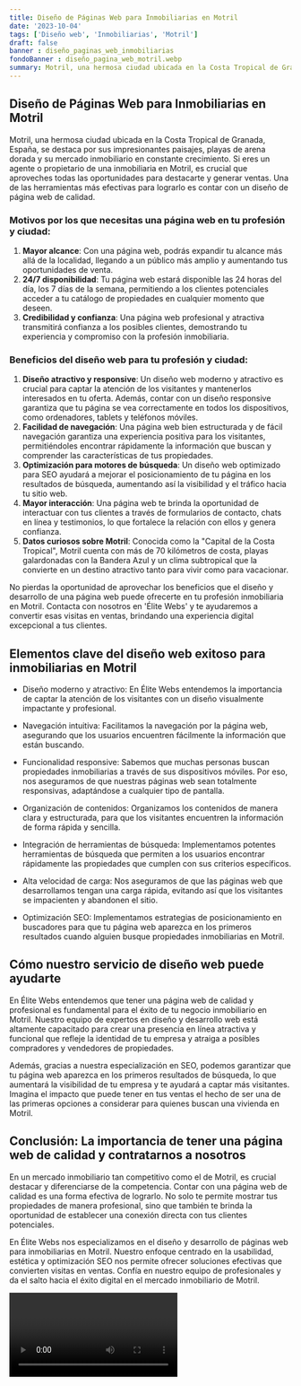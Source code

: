 ```yaml
---
title: Diseño de Páginas Web para Inmobiliarias en Motril
date: '2023-10-04'
tags: ['Diseño web', 'Inmobiliarias', 'Motril']
draft: false
banner : diseño_paginas_web_inmobiliarias
fondoBanner : diseño_pagina_web_motril.webp
summary: Motril, una hermosa ciudad ubicada en la Costa Tropical de Granada, España, se destaca por sus impresionantes paisajes, playas de arena dorada y su mercado inmobiliario en constante crecimiento. Si eres un agente o propietario de una inmobiliaria en Motril, es crucial que aproveches todas las oportunidades para destacarte y generar ventas. Una de las herramientas más efectivas para lograrlo es contar con un diseño de página web de calidad.
---
```


## Diseño de Páginas Web para Inmobiliarias en Motril

Motril, una hermosa ciudad ubicada en la Costa Tropical de Granada, España, se destaca por sus impresionantes paisajes, playas de arena dorada y su mercado inmobiliario en constante crecimiento. Si eres un agente o propietario de una inmobiliaria en Motril, es crucial que aproveches todas las oportunidades para destacarte y generar ventas. Una de las herramientas más efectivas para lograrlo es contar con un diseño de página web de calidad.

### Motivos por los que necesitas una página web en tu profesión y ciudad:

1. **Mayor alcance**: Con una página web, podrás expandir tu alcance más allá de la localidad, llegando a un público más amplio y aumentando tus oportunidades de venta.
2. **24/7 disponibilidad**: Tu página web estará disponible las 24 horas del día, los 7 días de la semana, permitiendo a los clientes potenciales acceder a tu catálogo de propiedades en cualquier momento que deseen.
3. **Credibilidad y confianza**: Una página web profesional y atractiva transmitirá confianza a los posibles clientes, demostrando tu experiencia y compromiso con la profesión inmobiliaria.

### Beneficios del diseño web para tu profesión y ciudad:

1. **Diseño atractivo y responsive**: Un diseño web moderno y atractivo es crucial para captar la atención de los visitantes y mantenerlos interesados en tu oferta. Además, contar con un diseño responsive garantiza que tu página se vea correctamente en todos los dispositivos, como ordenadores, tablets y teléfonos móviles.
2. **Facilidad de navegación**: Una página web bien estructurada y de fácil navegación garantiza una experiencia positiva para los visitantes, permitiéndoles encontrar rápidamente la información que buscan y comprender las características de tus propiedades.
3. **Optimización para motores de búsqueda**: Un diseño web optimizado para SEO ayudará a mejorar el posicionamiento de tu página en los resultados de búsqueda, aumentando así la visibilidad y el tráfico hacia tu sitio web.
4. **Mayor interacción**: Una página web te brinda la oportunidad de interactuar con tus clientes a través de formularios de contacto, chats en línea y testimonios, lo que fortalece la relación con ellos y genera confianza.
5. **Datos curiosos sobre Motril**: Conocida como la "Capital de la Costa Tropical", Motril cuenta con más de 70 kilómetros de costa, playas galardonadas con la Bandera Azul y un clima subtropical que la convierte en un destino atractivo tanto para vivir como para vacacionar.

No pierdas la oportunidad de aprovechar los beneficios que el diseño y desarrollo de una página web puede ofrecerte en tu profesión inmobiliaria en Motril. Contacta con nosotros en 'Élite Webs' y te ayudaremos a convertir esas visitas en ventas, brindando una experiencia digital excepcional a tus clientes.

<GifSeo />

<Cta />

## Elementos clave del diseño web exitoso para inmobiliarias en Motril

- Diseño moderno y atractivo: En Élite Webs entendemos la importancia de captar la atención de los visitantes con un diseño visualmente impactante y profesional.

- Navegación intuitiva: Facilitamos la navegación por la página web, asegurando que los usuarios encuentren fácilmente la información que están buscando. 

- Funcionalidad responsive: Sabemos que muchas personas buscan propiedades inmobiliarias a través de sus dispositivos móviles. Por eso, nos aseguramos de que nuestras páginas web sean totalmente responsivas, adaptándose a cualquier tipo de pantalla.

- Organización de contenidos: Organizamos los contenidos de manera clara y estructurada, para que los visitantes encuentren la información de forma rápida y sencilla.

- Integración de herramientas de búsqueda: Implementamos potentes herramientas de búsqueda que permiten a los usuarios encontrar rápidamente las propiedades que cumplen con sus criterios específicos.

- Alta velocidad de carga: Nos aseguramos de que las páginas web que desarrollamos tengan una carga rápida, evitando así que los visitantes se impacienten y abandonen el sitio.

- Optimización SEO: Implementamos estrategias de posicionamiento en buscadores para que tu página web aparezca en los primeros resultados cuando alguien busque propiedades inmobiliarias en Motril. 

## Cómo nuestro servicio de diseño web puede ayudarte

En Élite Webs entendemos que tener una página web de calidad y profesional es fundamental para el éxito de tu negocio inmobiliario en Motril. Nuestro equipo de expertos en diseño y desarrollo web está altamente capacitado para crear una presencia en línea atractiva y funcional que refleje la identidad de tu empresa y atraiga a posibles compradores y vendedores de propiedades.

Además, gracias a nuestra especialización en SEO, podemos garantizar que tu página web aparezca en los primeros resultados de búsqueda, lo que aumentará la visibilidad de tu empresa y te ayudará a captar más visitantes. Imagina el impacto que puede tener en tus ventas el hecho de ser una de las primeras opciones a considerar para quienes buscan una vivienda en Motril.

## Conclusión: La importancia de tener una página web de calidad y contratarnos a nosotros

En un mercado inmobiliario tan competitivo como el de Motril, es crucial destacar y diferenciarse de la competencia. Contar con una página web de calidad es una forma efectiva de lograrlo. No solo te permite mostrar tus propiedades de manera profesional, sino que también te brinda la oportunidad de establecer una conexión directa con tus clientes potenciales.

En Élite Webs nos especializamos en el diseño y desarrollo de páginas web para inmobiliarias en Motril. Nuestro enfoque centrado en la usabilidad, estética y optimización SEO nos permite ofrecer soluciones efectivas que convierten visitas en ventas. Confía en nuestro equipo de profesionales y da el salto hacia el éxito digital en el mercado inmobiliario de Motril.

<Video />

<CtaBot job='Inmobiliarias' city='Motril'/>

<Gmaps query='Motril+españa+maps' />